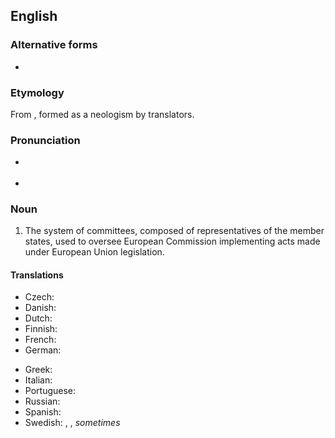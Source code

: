 ==English==

===Alternative forms===
* {{l|en|commitology}} {{qualifier|uncommon}}

===Etymology===
From {{suffix|en|committee|ology}}, formed as a neologism by {{w|European Union}} translators.

===Pronunciation===
* {{a|RP}} {{IPA|/ˌkɒm.ɪˈtɒl.ə.dʒi/|lang=en}}
* {{a|GA}} {{IPA|/ˌkɑm.ɪˈtɑl.ə.dʒi/|lang=en}}

===Noun===
{{en-noun|comitologies}}

# {{lb|en|European Union}} The system of committees, composed of representatives of the member states, used to oversee European Commission implementing acts made under European Union legislation.

====Translations====
{{trans-top|art of resolving issues by committees}}
* Czech: {{t|cs|komitologie|f}}
* Danish: {{t|da|komitologi}}
* Dutch: {{t|nl|comitologie}}
* Finnish: {{t|fi|comitologia}}
* French: {{t+|fr|comitologie|f}}
* German: {{t+|de|Komitologie|f}}
{{trans-mid}}
* Greek: {{t|el|επιτροπολογία|f}}
* Italian: {{t|it|comitologia|f}}
* Portuguese: {{t|pt|comitologia|f}}
* Russian: {{t|ru|комитоло́гия|f}}
* Spanish: {{t|es|comitología|f}}
* Swedish: {{t|sv|kommittéförfarande}}, {{t|sv|kommittésystem}}, ''sometimes'' {{t|sv|kommittébestämmelser}} {{qualifier|"kommittologi" should not be used, [http://www.regeringen.se/sb/d/2729#K say Swedish government's translators]}}
{{trans-bottom}}